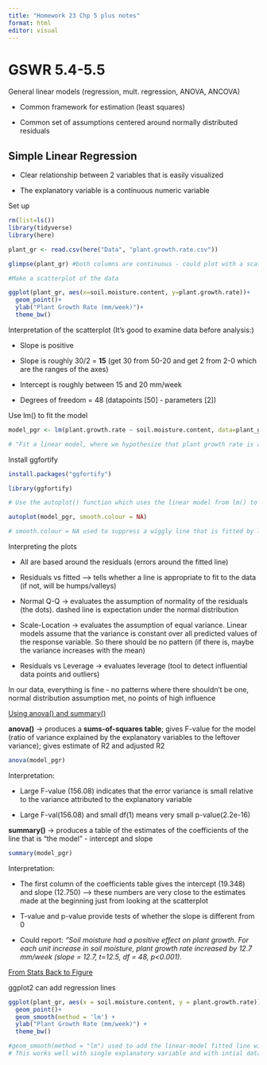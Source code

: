 ```yaml
---
title: "Homework 23 Chp 5 plus notes"
format: html
editor: visual
---
```


# GSWR 5.4-5.5

General linear models (regression, mult. regression, ANOVA, ANCOVA)

-   Common framework for estimation (least squares)

-   Common set of assumptions centered around normally distributed residuals

## Simple Linear Regression

-   Clear relationship between 2 variables that is easily visualized

-   The explanatory variable is a continuous numeric variable

Set up

```r
rm(list=ls())
library(tidyverse)
library(here)
```

```r
plant_gr <- read.csv(here("Data", "plant.growth.rate.csv"))

glimpse(plant_gr) #both columns are continuous - could plot with a scatterplot
```

```r
#Make a scatterplot of the data

ggplot(plant_gr, aes(x=soil.moisture.content, y=plant.growth.rate))+
  geom_point()+
  ylab("Plant Growth Rate (mm/week)")+
  theme_bw()
```

Interpretation of the scatterplot (It's good to examine data before analysis:)

-   Slope is positive

-   Slope is roughly 30/2 = **15** (get 30 from 50-20 and get 2 from 2-0 which are the ranges of the axes)

-   Intercept is roughly between 15 and 20 mm/week

-   Degrees of freedom = 48 (datapoints \[50\] - parameters \[2\])

Use lm() to fit the model

```r
model_pgr <- lm(plant.growth.rate ~ soil.moisture.content, data=plant_gr)

# "Fit a linear model, where we hypothesize that plant growth rate is a function of soil moisture content, using the variables from the plant_gr data frame"
```

Install ggfortify

```r
install.packages("ggfortify")
```

```r
library(ggfortify)
```

```r
# Use the autoplot() function which uses the linear model from lm() to create 4 plots that tell about how well model assumptions are met

autoplot(model_pgr, smooth.colour = NA)

# smooth.colour = NA used to suppress a wiggly line that is fitted by locally weighted regression
```

Interpreting the plots

-   All are based around the residuals (errors around the fitted line)

-   Residuals vs fitted –\> tells whether a line is appropriate to fit to the data (if not, will be humps/valleys)

-   Normal Q-Q -\> evaluates the assumption of normality of the residuals (the dots). dashed line is expectation under the normal distribution

-   Scale-Location -\> evaluates the assumption of equal variance. Linear models assume that the variance is constant over all predicted values of the response variable. So there should be no pattern (if there is, maybe the variance increases with the mean)

-   Residuals vs Leverage -\> evaluates leverage (tool to detect influential data points and outliers)

In our data, everything is fine - no patterns where there shouldn't be one, normal distribution assumption met, no points of high influence

[Using anova() and summary()]{.underline}

**anova()** -\> produces a **sums-of-squares table**; gives F-value for the model (ratio of variance explained by the explanatory variables to the leftover variance); gives estimate of R2 and adjusted R2

```r
anova(model_pgr)
```

Interpretation:

-   Large F-value (156.08) indicates that the error variance is small relative to the variance attributed to the explanatory variable

-   Large F-val(156.08) and small df(1) means very small p-value(2.2e-16)

**summary()** -\> produces a table of the estimates of the coefficients of the line that is "the model" - intercept and slope

```r
summary(model_pgr)
```

Interpretation:

-   The first column of the coefficients table gives the intercept (19.348) and slope (12.750) –\> these numbers are very close to the estimates made at the beginning just from looking at the scatterplot

-   T-value and p-value provide tests of whether the slope is different from 0

-   Could report: *"Soil moisture had a positive effect on plant growth. For each unit increase in soil moisture, plant growth rate increased by 12.7 mm/week (slope = 12.7, t=12.5, df = 48, p\<0.001).*

[From Stats Back to Figure]{.underline}

ggplot2 can add regression lines

```r
ggplot(plant_gr, aes(x = soil.moisture.content, y = plant.growth.rate)) +
  geom_point()+
  geom_smooth(method = 'lm') +
  ylab("Plant Growth Rate (mm/week)") +
  theme_bw()

#geom_smooth(method = "lm") used to add the linear-model fitted line with the standard error of the fit using flash transparent grey onto the graph
# This works well with single explanatory variable and with intial data exploration but not well with more complicated models
```
